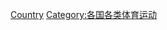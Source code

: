 {{Commons category|Martial arts by country}}
{{Categories by country|nocat}}

[[Category:武術|Country]]
[[Category:各国各类体育运动|Category:各国各类体育运动]]